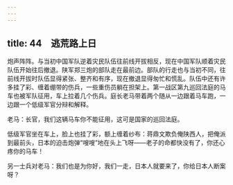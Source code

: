 ```yaml
---
---
---
```

title: 44　逃荒路上日
---




炮声阵阵。与当初中国军队逆着灾民队伍往前线开拔相反，现在中国军队顺着灾民队伍开始往后撤退。陕军郑三炮的部队走在最前边。部队的行走也与当初不同，往前线开拔时队伍显得紧张、整齐和有序，现在撤退显得匆忙和慌乱。队伍中还有许多挂了彩、缠着绷带的伤兵，一些重伤员躺在担架上。第一战区第九巡回法庭的马车也被军队征用，车上拉着几个伤兵。庭长老马带着两个随从一边跟着马车跑，一边跟一个低级军官分辩和解释。

老马：长官，我们这辆马车你不能征用，这可是国家的巡回法庭。

低级军官坐在车上，脸上也挂了彩，额上缠着纱布：蒋鼎文欺负俺陕西人，把俺派到最前头，日本的迫击炮弹“嗖嗖”地在头上飞呀——老子的命都快没有了，你还心疼你的马车！

另一士兵对老马：我们也是为你好，我们一走，日本人就要来了，你给日本人断案呀？